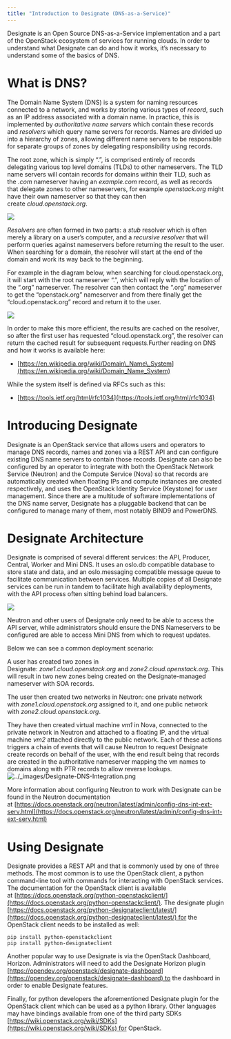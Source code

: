```yaml
---
title: "Introduction to Designate (DNS-as-a-Service)"
---
```


Designate is an Open Source DNS-as-a-Service implementation and a part of the OpenStack ecosystem of services for running clouds. In order to understand what Designate can do and how it works, it’s necessary to understand some of the basics of DNS.

# What is DNS?

The Domain Name System (DNS) is a system for naming resources connected to a network, and works by storing various types of *record*, such as an IP address associated with a domain name. In practice, this is implemented by *authoritative name servers* which contain these records and *resolvers* which query name servers for records. Names are divided up into a hierarchy of zones, allowing different name servers to be responsible for separate groups of zones by delegating responsibility using records.

The root zone, which is simply “.”, is comprised entirely of records delegating various top level domains (TLDs) to other nameservers. The TLD name servers will contain records for domains within their TLD, such as the *.com* nameserver having an *example.com* record, as well as records that delegate zones to other nameservers, for example *openstack.org* might have their own nameserver so that they can then create *cloud.openstack.org*.

![](https://docs.openstack.org/designate/zed/_images/Designate-DNS-Overview.png)

*Resolvers* are often formed in two parts: a *stub* resolver which is often merely a library on a user’s computer, and a *recursive resolver* that will perform queries against nameservers before returning the result to the user. When searching for a domain, the resolver will start at the end of the domain and work its way back to the beginning.

For example in the diagram below, when searching for cloud.openstack.org, it will start with the root nameserver “.”, which will reply with the location of the “.org” nameserver. The resolver can then contact the “.org” nameserver to get the “openstack.org” nameserver and from there finally get the “cloud.openstack.org” record and return it to the user.

![](https://docs.openstack.org/designate/zed/_images/Designate-DNS-Resolvers.png)

In order to make this more efficient, the results are cached on the resolver, so after the first user has requested “cloud.openstack.org”, the resolver can return the cached result for subsequent requests.Further reading on DNS and how it works is available here:

* [https://en.wikipedia.org/wiki/Domain\_Name\_System](https://en.wikipedia.org/wiki/Domain_Name_System)

While the system itself is defined via RFCs such as this:

* [https://tools.ietf.org/html/rfc1034](https://tools.ietf.org/html/rfc1034)

# Introducing Designate

Designate is an OpenStack service that allows users and operators to manage DNS records, names and zones via a REST API and can configure existing DNS name servers to contain those records. Designate can also be configured by an operator to integrate with both the OpenStack Network Service (Neutron) and the Compute Service (Nova) so that records are automatically created when floating IPs and compute instances are created respectively, and uses the OpenStack Identity Service (Keystone) for user management. Since there are a multitude of software implementations of the DNS name server, Designate has a pluggable backend that can be configured to manage many of them, most notably BIND9 and PowerDNS.

# Designate Architecture

Designate is comprised of several different services: the API, Producer, Central, Worker and Mini DNS. It uses an oslo.db compatible database to store state and data, and an oslo.messaging compatible message queue to facilitate communication between services. Multiple copies of all Designate services can be run in tandem to facilitate high availability deployments, with the API process often sitting behind load balancers.

![](https://docs.openstack.org/designate/zed/_images/Designate-Arch.png)

Neutron and other users of Designate only need to be able to access the API server, while administrators should ensure the DNS Nameservers to be configured are able to access Mini DNS from which to request updates.

Below we can see a common deployment scenario:

A user has created two zones in Designate: *zone1.cloud.openstack.org* and *zone2.cloud.openstack.org*. This will result in two new zones being created on the Designate-managed nameserver with SOA records.

The user then created two networks in Neutron: one private network with *zone1.cloud.openstack.org* assigned to it, and one public network with *zone2.cloud.openstack.org*.

They have then created virtual machine *vm1* in Nova, connected to the private network in Neutron and attached to a floating IP, and the virtual machine *vm2* attached directly to the public network. Each of these actions triggers a chain of events that will cause Neutron to request Designate create records on behalf of the user, with the end result being that records are created in the authoritative nameserver mapping the vm names to domains along with PTR records to allow reverse lookups.![../\_images/Designate-DNS-Integration.png](https://docs.openstack.org/designate/zed/_images/Designate-DNS-Integration.png)

More information about configuring Neutron to work with Designate can be found in the Neutron documentation at [https://docs.openstack.org/neutron/latest/admin/config-dns-int-ext-serv.html](https://docs.openstack.org/neutron/latest/admin/config-dns-int-ext-serv.html)

# Using Designate

Designate provides a REST API and that is commonly used by one of three methods. The most common is to use the OpenStack client, a python command-line tool with commands for interacting with OpenStack services. The documentation for the OpenStack client is available at [https://docs.openstack.org/python-openstackclient/](https://docs.openstack.org/python-openstackclient/). The designate plugin [https://docs.openstack.org/python-designateclient/latest/](https://docs.openstack.org/python-designateclient/latest/) for the OpenStack client needs to be installed as well:

```
pip install python-openstackclient
pip install python-designateclient
```

Another popular way to use Designate is via the OpenStack Dashboard, Horizon. Administrators will need to add the Designate Horizon plugin [https://opendev.org/openstack/designate-dashboard](https://opendev.org/openstack/designate-dashboard) to the dashboard in order to enable Designate features.

Finally, for python developers the aforementioned Designate plugin for the OpenStack client which can be used as a python library. Other languages may have bindings available from one of the third party SDKs [https://wiki.openstack.org/wiki/SDKs](https://wiki.openstack.org/wiki/SDKs) for OpenStack.